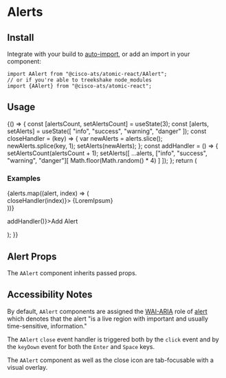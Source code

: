 

<Meta title="Components/Alerts" component={AAlert} />

# Alerts

## Install

Integrate with your build to [auto-import](?path=/docs/getting-started--page#integrating), or add an import in your component:

```
import AAlert from "@cisco-ats/atomic-react/AAlert";
// or if you're able to treekshake node_modules
import {AAlert} from "@cisco-ats/atomic-react";
```

## Usage

<Canvas>
  <Story name="usage-1">
    <YourComponent>
      {() => {
        const [alertsCount, setAlertsCount] = useState(3);
        const [alerts, setAlerts] = useState([
          "info",
          "success",
          "warning",
          "danger"
        ]);
        const closeHandler = (key) => {
          var newAlerts = alerts.slice();
          newAlerts.splice(key, 1);
          setAlerts(newAlerts);
        };
        const addHandler = () => {
          setAlertsCount(alertsCount + 1);
          setAlerts([
            ...alerts,
            ["info", "success", "warning", "danger"][
              Math.floor(Math.random() * 4)
            ]
          ]);
        };
        return (
          <div>
            <h3>Examples</h3>
            {alerts.map((alert, index) => (
              <div className="my-2" key={index}>
                <AAlert
                  level={alert}
                  dismissable
                  onClose={() => closeHandler(index)}>
                  {LoremIpsum}
                </AAlert>
              </div>
            ))}
            <ADivider />
            <p>
              <AButton onClick={() => addHandler()}>Add Alert</AButton>
            </p>
          </div>
        );
      }}
    </YourComponent>
  </Story>
</Canvas>

## Alert Props

The `AAlert` component inherits passed props.

<ArgsTable of={AAlert} />

## Accessibility Notes

By default, `AAlert` components are assigned the [WAI-ARIA](https://www.w3.org/WAI/standards-guidelines/aria/) role of [alert](https://www.w3.org/TR/wai-aria/#alert) which denotes that the alert "is a live region with important and usually time-sensitive, information."

The `AAlert` `close` event handler is triggered both by the `click` event and by the `keyDown` event for both the `Enter` and `Space` keys.

The `AAlert` component as well as the close icon are tab-focusable with a visual overlay.
